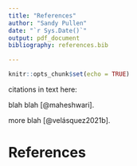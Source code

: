 ```yaml
---
title: "References"
author: "Sandy Pullen"
date: "`r Sys.Date()`"
output: pdf_document
bibliography: references.bib

---
```


```r
knitr::opts_chunk$set(echo = TRUE)
```

citations in text here:


blah blah [@maheshwari].

more blah [@velásquez2021b].

# References

